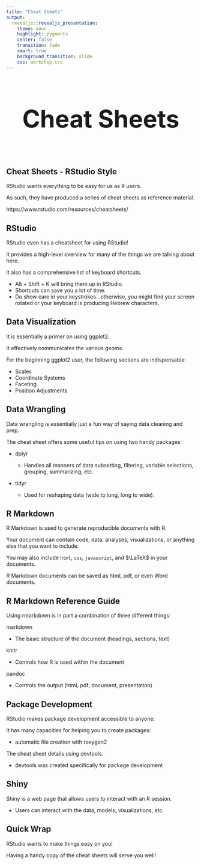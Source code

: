 ```yaml
---
title: "Cheat Sheets"
output: .
  revealjs::revealjs_presentation:
    theme: moon
    highlight: pygments
    center: false
    transition: fade
    smart: true
    background_transition: slide
    css: workshop.css
---
```



## 

<div style='text-align: center; font-size:32'><h1>Cheat Sheets<h1></div>

## Cheat Sheets - RStudio Style

RStudio wants everything to be easy for us as R users.

As such, they have produced a series of cheat sheets as reference material.

https://www.rstudio.com/resources/cheatsheets/


## RStudio

RStudio even has a cheatsheet for using RStudio!

It provides a high-level overview for many of the things we are talking about here.

It also has a comprehensive list of keyboard shortcuts.

  - Alt + Shift + K will bring them up in RStudio.
  - Shortcuts can save you a lot of time.
  - Do show care in your keystrokes...otherwise, you might find your screen rotated or your keyboard is producing Hebrew characters.


## Data Visualization

It is essentially a primer on using <span class="pack">ggplot2</span>.

It effectively communicates the various geoms.

For the beginning ggplot2 user, the following sections are indispensable:

- Scales
- Coordinate Systems
- Faceting
- Position Adjustments


## Data Wrangling

Data wrangling is essentially just a fun way of saying data cleaning and prep.

The cheat sheet offers some useful tips on using two handy packages:

- <span class="pack">dplyr</span>

    - Handles all manners of data subsetting, filtering, variable selections, grouping, summarizing, etc.

- <span class="pack">tidyr</span>

    - Used for reshaping data (wide to long, long to wide).


## R Markdown

R Markdown is used to generate reproducible documents with R.

Your document can contain code, data, analyses, visualizations, or anything else that you want to include.

You may also include `html`, `css`, `javascript`, and $\LaTeX$ in your documents.

R Markdown documents can be saved as html, pdf, or even Word documents.


## R Markdown Reference Guide

Using rmarkdown is in part a combination of three different things:

markdown

  - The basic structure of the document (headings, sections, text)

<span class = "pack">knitr</span>

  - Controls how R is used within the document

pandoc

  - Controls the output (html, pdf; document, presentation)


## Package Development

RStudio makes package development accessible to anyone.

It has many capacities for helping you to create packages:

  - automatic file creation with <span class="pack">roxygen2</span>

The cheat sheet details using <span class="pack">devtools</span>.

  - devtools was created specifically for package development


## Shiny

Shiny is a web page that allows users to interact with an R session.

  - Users can interact with the data, models, visualizations, etc.


## Quick Wrap

RStudio wants to make things easy on you!

Having a handy copy of the cheat sheets will serve you well!

